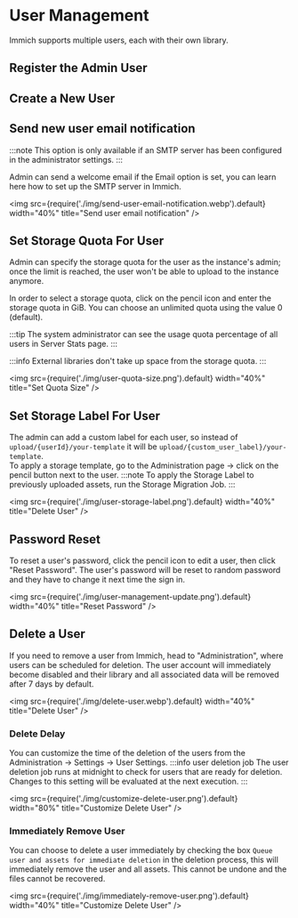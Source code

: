 
# User Management

Immich supports multiple users, each with their own library.

## Register the Admin User

<RegisterAdminUser />

## Create a New User

<UserCreate />

## Send new user email notification

:::note
This option is only available if an SMTP server has been configured in the administrator settings.
:::

Admin can send a welcome email if the Email option is set, you can learn here how to set up the SMTP server in Immich.

<img
  src={require('./img/send-user-email-notification.webp').default}
  width="40%"
  title="Send user email notification"
/>

## Set Storage Quota For User

Admin can specify the storage quota for the user as the instance's admin; once the limit is reached, the user won't be able to upload to the instance anymore.

In order to select a storage quota, click on the pencil icon and enter the storage quota in GiB. You can choose an unlimited quota using the value 0 (default).

:::tip
The system administrator can see the usage quota percentage of all users in Server Stats page.
:::

:::info
External libraries don't take up space from the storage quota.
:::

<img src={require('./img/user-quota-size.png').default} width="40%" title="Set Quota Size" />

## Set Storage Label For User

The admin can add a custom label for each user, so instead of `upload/{userId}/your-template` it will be `upload/{custom_user_label}/your-template`.  
To apply a storage template, go to the Administration page -> click on the pencil button next to the user.
:::note
To apply the Storage Label to previously uploaded assets, run the Storage Migration Job.
:::

<img src={require('./img/user-storage-label.png').default} width="40%" title="Delete User" />

## Password Reset

To reset a user's password, click the pencil icon to edit a user, then click "Reset Password". The user's password will be reset to random password and they have to change it next time the sign in.

<img src={require('./img/user-management-update.png').default} width="40%" title="Reset Password" />

## Delete a User

If you need to remove a user from Immich, head to "Administration", where users can be scheduled for deletion. The user account will immediately become disabled and their library and all associated data will be removed after 7 days by default.

<img src={require('./img/delete-user.webp').default} width="40%" title="Delete User" />

### Delete Delay

You can customize the time of the deletion of the users from the Administration -> Settings -> User Settings.
:::info user deletion job
The user deletion job runs at midnight to check for users that are ready for deletion. Changes to this setting will be evaluated at the next execution.
:::

<img src={require('./img/customize-delete-user.png').default} width="80%" title="Customize Delete User" />

### Immediately Remove User

You can choose to delete a user immediately by checking the box
`Queue user and assets for immediate deletion` in the deletion process, this will immediately remove the user and all assets.
This cannot be undone and the files cannot be recovered.

<img src={require('./img/immediately-remove-user.png').default} width="40%" title="Customize Delete User" />
